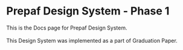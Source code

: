 
# Prepaf Design System - Phase 1
This is the Docs page for Prepaf Design System. <br /><br />
This Design System was implemented as a part of Graduation Paper.

